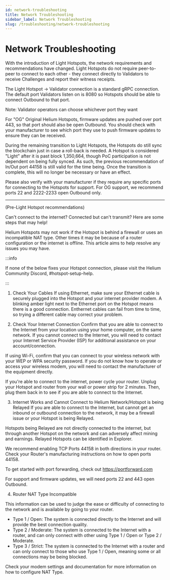 ```yaml
---
id: network-troubleshooting
title: Network Troubleshooting
sidebar_label: Network Troubleshooting
slug: /troubleshooting/network-troubleshooting
---
```


# Network Troubleshooting

With the introduction of Light Hotspots, the network requirements and recommendations have changed. Light Hotspots do not require peer-to-peer to connect to each other - they connect directly to Validators to receive Challenges and report their witness receipts.

The Light Hotspot → Validator connection is a standard gRPC connection.  The default port Validators listen on is 8080 so Hotspots should be able to connect Outbound to that port. 

Note: Validator operators can choose whichever port they want

For "OG" Original Helium Hotspots, firmware updates are pushed over port 443, so that port should also be open Outbound.  You should check with your manufacturer to see which port they use to push firmware updates to ensure they can be received.

During the remaining transition to Light Hotspots, the Hotspots do still sync the blockchain just in case a roll-back is needed.  A Hotspot is considered "Light" after it is past block 1,350,664, though PoC participation is not dependent on being fully synced.  As such, the previous recommendation of In/Out port 44158 is still valid for the time being.  Once the transition is complete, this will no longer be necessary or have an effect. 

Please also verify with your manufacturer if they require any specific ports for connecting to the Hotspots for support. For OG support, we recommend ports 22 and 2222-2233 open Outbound only. 

_________________

(Pre-Light Hotspot recommendations)

Can't connect to the internet? Connected but can't transmit? Here are some steps
that may help!

Helium Hotspots may not work if the Hotspot is behind a firewall or uses an
incompatible NAT type. Other times it may be because of a router configuration
or the internet is offline. This article aims to help resolve any issues you may
have.

:::info

If none of the below fixes your Hotspot connection, please visit the Helium
Community Discord, #hotspot-setup-help.

:::

1. Check Your Cables If using Ethernet, make sure your Ethernet cable is
   securely plugged into the Hotspot and your internet provider modem. A
   blinking amber light next to the Ethernet port on the Hotspot means there is
   a good connection. Enthernet cables can fail from time to time, so trying a
   different cable may correct your problem.

2. Check Your Internet Connection Confirm that you are able to connect to the
   Internet from your location using your home computer, on the same network. If
   you cannot connect to the Internet, you will need to contact your Internet
   Service Provider (ISP) for additional assistance on your account/connection.

If using Wi-Fi, confirm that you can connect to your wireless network with your
WEP or WPA security password. If you do not know how to operate or access your
wireless modem, you will need to contact the manufacturer of the equipment
directly.

If you're able to connect to the internet, power cycle your router. Unplug your
Hotspot and router from your wall or power strip for 2 minutes. Then, plug them
back in to see if you are able to connect to the Internet.

3. Internet Works and Cannot Connect to Helium Network/Hotspot is being Relayed
   If you are able to connect to the Internet, but cannot get an inbound or
   outbound connection to the network, it may be a firewall issue or your
   Hotspot is being Relayed.

Hotspots being Relayed are not directly connected to the internet, but through
another Hotspot on the network and can adversely affect mining and earnings.
Relayed Hotspots can be identified in Explorer.

We recommend enabling TCP Ports 44158 in both directions in your router. Check
your Router's manufacturing instructions on how to open ports 44158. 

To get started with port forwarding, check out https://portforward.com

For support and firmware updates, we will need ports 22 and 443 open Outbound.

4. Router NAT Type Incompatible

This information can be used to judge the ease or difficulty of connecting to
the network and is available by going to your router.

- Type 1 / Open: The system is connected directly to the Internet and will
  provide the best connection quality.
- Type 2 / Moderate: The system is connected to the Internet with a router, and
  can only connect with other using Type 1 / Open or Type 2 / Moderate.
- Type 3 / Strict: The system is connected to the Internet with a router and can
  only connect to those who use Type 1 / Open, meaning some or all connections
  may be being blocked.

Check your modem settings and documentation for more information on how to
configure NAT Type.
